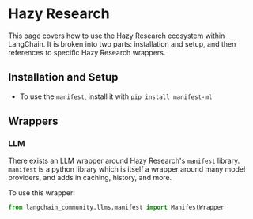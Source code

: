 # Hazy Research

This page covers how to use the Hazy Research ecosystem within LangChain.
It is broken into two parts: installation and setup, and then references to specific Hazy Research wrappers.

## Installation and Setup

- To use the `manifest`, install it with `pip install manifest-ml`

## Wrappers

### LLM

There exists an LLM wrapper around Hazy Research's `manifest` library.
`manifest` is a python library which is itself a wrapper around many model providers, and adds in caching, history, and more.

To use this wrapper:

```python
from langchain_community.llms.manifest import ManifestWrapper
```

